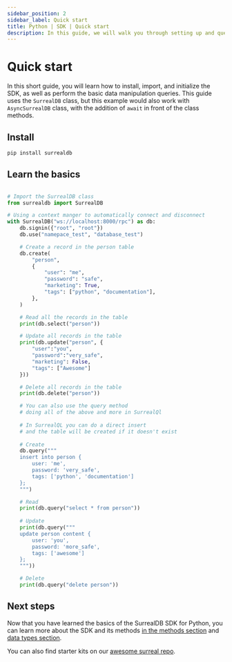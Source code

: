 ```yaml
---
sidebar_position: 2
sidebar_label: Quick start
title: Python | SDK | Quick start
description: In this guide, we will walk you through setting up and querying your first project with the SurrealDB SDK for Python.
---
```


# Quick start

In this short guide, you will learn how to install, import, and initialize the SDK, as well as perform the basic data manipulation queries. 
This guide uses the `SurrealDB` class, but this example would also work with `AsyncSurrealDB` class, with the addition of `await` in front of the class methods.


## Install

```sh
pip install surrealdb
```

## Learn the basics



```python

# Import the SurrealDB class
from surrealdb import SurrealDB

# Using a context manger to automatically connect and disconnect
with SurrealDB("ws://localhost:8000/rpc") as db:
    db.signin({"root", "root"})
    db.use("namepace_test", "database_test")

    # Create a record in the person table
    db.create(
        "person",
        {
            "user": "me",
            "password": "safe",
            "marketing": True,
            "tags": ["python", "documentation"],
        },
    )

    # Read all the records in the table
    print(db.select("person"))

    # Update all records in the table
    print(db.update("person", {
        "user":"you",
        "password":"very_safe",
        "marketing": False,
        "tags": ["Awesome"]
    }))

    # Delete all records in the table
    print(db.delete("person"))

    # You can also use the query method 
    # doing all of the above and more in SurrealQl
    
    # In SurrealQL you can do a direct insert 
    # and the table will be created if it doesn't exist
    
    # Create
    db.query("""
    insert into person {
        user: 'me',
        password: 'very_safe',
        tags: ['python', 'documentation']
    };
    """)

    # Read
    print(db.query("select * from person"))
    
    # Update
    print(db.query("""
    update person content {
        user: 'you',
        password: 'more_safe',
        tags: ['awesome']
    };
    """))

    # Delete
    print(db.query("delete person"))
```

## Next steps

Now that you have learned the basics of the SurrealDB SDK for Python, you can learn more about the SDK and its methods [in the methods section](/docs/sdk/python/methods) and [data types section](/docs/sdk/python/data-types).

You can also find starter kits on our [awesome surreal repo](https://github.com/surrealdb/awesome-surreal?tab=readme-ov-file#starter-kits).